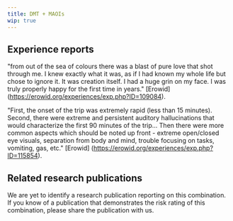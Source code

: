 ---
title: DMT + MAOIs
wip: true
---

## Experience reports

"from out of the sea of colours there was a blast of pure love that shot through me. I knew exactly what it was, as if I had known my whole life but chose to ignore it. It was creation itself. I had a huge grin on my face. I was truly properly happy for the first time in years." [Erowid] (https://erowid.org/experiences/exp.php?ID=109084).

"First, the onset of the trip was extremely rapid (less than 15 minutes). Second, there were extreme and persistent auditory hallucinations that would characterize the first 90 minutes of the trip... Then there were more common aspects which should be noted up front - extreme open/closed eye visuals, separation from body and mind, trouble focusing on tasks, vomiting, gas, etc." [Erowid] (https://erowid.org/experiences/exp.php?ID=115854).


## Related research publications

We are yet to identify a research publication reporting on this combination. If you know of a publication that demonstrates the risk rating of this combination, please share the publication with us.




